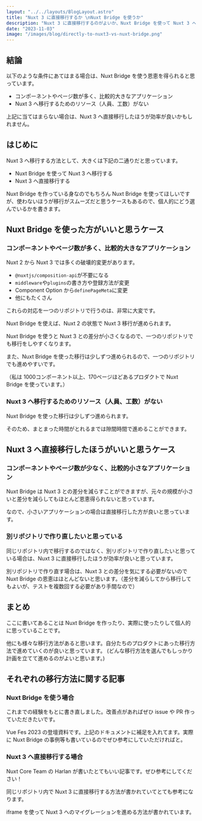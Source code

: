 ```yaml
---
layout: "../../layouts/BlogLayout.astro"
title: "Nuxt 3 に直接移行するか \nNuxt Bridge を使うか"
description: "Nuxt 3 に直接移行するのがよいか、Nuxt Bridge を使って Nuxt 3 へ移行するのがよいか個人的な考えを書きました"
date: "2023-11-03"
image: "/images/blog/directly-to-nuxt3-vs-nuxt-bridge.png"
---
```



## 結論

以下のような条件にあてはまる場合は、Nuxt Bridge を使う恩恵を得られると思っています。

- コンポーネントやページ数が多く、比較的大きなアプリケーション
- Nuxt 3 へ移行するためのリソース（人員、工数）がない

上記に当てはまらない場合は、Nuxt 3 へ直接移行したほうが効率が良いかもしれません。

## はじめに

Nuxt 3 へ移行する方法として、大きくは下記の二通りだと思っています。

- Nuxt Bridge を使って Nuxt 3 へ移行する
- Nuxt 3 へ直接移行する

Nuxt Bridge を作っている身なのでもちろん Nuxt Bridge を使ってほしいですが、使わないほうが移行がスムーズだと思うケースもあるので、個人的にどう選んでいるかを書きます。

## Nuxt Bridge を使った方がいいと思うケース

### コンポーネントやページ数が多く、比較的大きなアプリケーション

Nuxt 2 から Nuxt 3 では多くの破壊的変更があります。

- `@nuxtjs/composition-api`が不要になる
- `middleware`や`plugins`の書き方や登録方法が変更
- Component Option から`definePageMeta`に変更
- 他にもたくさん

これらの対応を一つのリポジトリで行うのは、非常に大変です。

Nuxt Bridge を使えば、Nuxt 2 の状態で Nuxt 3 移行が進められます。

Nuxt Bridge を使うと Nuxt 3 との差分が小さくなるので、一つのリポジトリでも移行をしやすくなります。

また、Nuxt Bridge を使った移行は少しずつ進められるので、一つのリポジトリでも進めやすいです。

（私は 1000コンポーネント以上、170ページほどあるプロダクトで Nuxt Bridge を使っています。）

### Nuxt 3 へ移行するためのリソース（人員、工数）がない

Nuxt Bridge を使った移行は少しずつ進められます。

そのため、まとまった時間がとれるまでは隙間時間で進めることができます。

## Nuxt 3 へ直接移行したほうがいいと思うケース

### コンポーネントやページ数が少なく、比較的小さなアプリケーション

Nuxt Bridge は Nuxt 3 との差分を減らすことができますが、元々の規模が小さいと差分を減らしてもほとんど恩恵得られないと思っています。

なので、小さいアプリケーションの場合は直接移行した方が良いと思っています。

### 別リポジトリで作り直したいと思っている

同じリポジトリ内で移行するのではなく、別リポジトリで作り直したいと思っている場合は、Nuxt 3 に直接移行したほうが効率が良いと思っています。

別リポジトリで作り直す場合は、Nuxt 3 との差分を気にする必要がないので Nuxt Bridge の恩恵はほとんどないと思います。（差分を減らしてから移行してもよいが、テストを複数回する必要があり手間なので）

## まとめ

ここに書いてあることは Nuxt Bridge を作ったり、実際に使ったりして個人的に思っていることです。

他にも様々な移行方法があると思います。自分たちのプロダクトにあった移行方法で進めていくのが良いと思っています。
(どんな移行方法を選んでもしっかり計画を立てて進めるのがよいと思います。)

## それぞれの移行方法に関する記事

### Nuxt Bridge を使う場合

これまでの経験をもとに書き直しました。改善点があればぜひ issue や PR 作っていただきたいです。

<OG url="https://nuxt.com/docs/bridge/overview" />

Vue Fes 2023 の登壇資料です。上記のドキュメントに補足を入れてます。実際に Nuxt Bridge の事例等も書いているのでぜひ参考にしていただければと。

<OG url="https://speakerdeck.com/wattanx/demystifying-nuxt-bridge" />

### Nuxt 3 へ直接移行する場合

Nuxt Core Team の Harlan が書いたとてもいい記事です。ぜひ参考にしてください！

<OG url="https://harlanzw.com/blog/nuxt-3-migration-cheatsheet" />

同じリポジトリ内で Nuxt 3 に直接移行する方法が書かれていてとても参考になります。

<OG url="https://speakerdeck.com/sugitat/yahoo-toraberunonuxt3yi-xing-niokerukai-fa-purosesu" />

iframe を使って Nuxt 3 へのマイグレーションを進める方法が書かれています。

<OG url="https://speakerdeck.com/hacomono/nuxt-2kara3hemaiguresiyonsurufang-fa-kao-etetara-maikurohurontoendonohuremuwakugadekitahua" />
